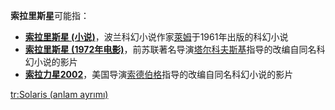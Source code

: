 {{noteTA
|T=zh-hans:索拉里斯星;zh-hk:星球索拉羅斯;zh-tw:索拉力星;
|1=zh-hans:索拉里斯星;zh-hk:星球索拉羅斯;zh-tw:索拉力星;
}}

'''索拉里斯星'''可能指：
* '''[[索拉里斯星_(小说)|索拉里斯星 (小说)]]'''，波兰科幻小说作家[[史坦尼斯勞·萊姆|萊姆]]于1961年出版的科幻小说
* '''[[索拉里斯星_(1972年电影)|索拉里斯星 (1972年电影)]]'''，前苏联著名导演[[安德烈·塔尔科夫斯基|塔尔科夫斯基]]指导的改编自同名科幻小说的影片
* '''[[飞向太空2002|索拉力星2002]]'''，美国导演[[史蒂文·索德伯格|索德伯格]]指导的改编自同名科幻小说的影片

{{disambig|Cat=五字作品消歧義}}

[[tr:Solaris_(anlam_ayrımı)|tr:Solaris (anlam ayrımı)]]